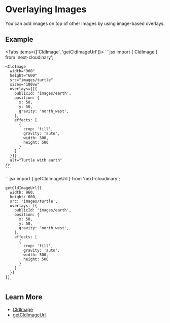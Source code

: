 


<Head>
  <title>Image Overlays - Next Cloudinary</title>
  <meta name="og:title" content="Overlaying Images - Next Cloudinary" />
  <meta name="og:url" content={`https://next-cloudinary.spacejelly.dev/guides/image-overlays`} />
</Head>

<OgImage
  title="Image Overlays"
  twitterTitle="Overlaying Images"
/>

# Overlaying Images

You can add images on top of other images by using image-based overlays.

## Example

<div style={{ maxWidth: 500, margin: '0 auto' }}>
  <CldImage
    width="960"
    height="600"
    src={`${process.env.IMAGES_DIRECTORY}/turtle`}
    sizes="100vw"
    overlays={[{
      publicId: 'images/earth',
      position: {
        x: 50,
        y: 50,
        gravity: 'north_west',
      },
      effects: [
        {
          crop: 'fill',
          gravity: 'auto',
          width: 500,
          height: 500
        }
      ]
    }]}
    alt="Turtle with earth"
  />
</div>

<Tabs items={['CldImage', 'getCldImageUrl']}>
  <Tab>
    ```jsx
    import { CldImage } from 'next-cloudinary';

    <CldImage
      width="960"
      height="600"
      src="images/turtle"
      sizes="100vw"
      overlays={[{
        publicId: 'images/earth',
        position: {
          x: 50,
          y: 50,
          gravity: 'north_west',
        },
        effects: [
          {
            crop: 'fill',
            gravity: 'auto',
            width: 500,
            height: 500
          }
        ]
      }]}
      alt="Turtle with earth"
    />
    ```
  </Tab>
  <Tab>
    ```jsx
    import { getCldImageUrl } from 'next-cloudinary';

    getCldImageUrl({
      width: 960,
      height: 600,
      src: 'images/turtle',
      overlays: [{
        publicId: 'images/earth',
        position: {
          x: 50,
          y: 50,
          gravity: 'north_west',
        },
        effects: [
          {
            crop: 'fill',
            gravity: 'auto',
            width: 500,
            height: 500
          }
        ]
      }]
    })
    ```
  </Tab>
</Tabs>

## Learn More
* [CldImage](/cldimage/basic-usage)
* [getCldImageUrl](/getcldimageurl/basic-usage)
